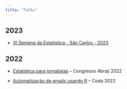 ```yaml
---
title: "Talks"
---
```


## 2023

- [XI Semana da Estatística - São Carlos - 2023](https://hirota.dev/sest2023/#/title-slide)

## 2022

- [Estatística para jornalistas](https://hirota.dev/abraji2020/) -- Congresso Abraji 2022

- [Automatização de emails usando R](https://hirota.dev/coda2022/) -- Coda 2022